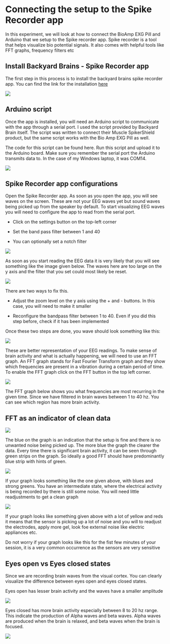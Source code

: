 # Connecting the setup to the Spike Recorder app

In this experiment, we will look at how to connect the BioAmp EXG Pill and Arduino that we setup to the Spike recorder app. Spike recorder is a tool that helps visualize bio potential signals. It also comes with helpful tools like FFT graphs, frequency filters etc

## Install Backyard Brains - Spike Recorder app

The first step in this process is to install the backyard brains spike recorder app. You can find the link for the installation [here](https://backyardbrains.com/products/spikerecorder)

![](images/clipboard-1284036578.png){fig-align="center"}

## Arduino script

Once the app is installed, you will need an Arduino script to communicate with the app through a serial port. I used the script provided by Backyard Brain itself. The script was written to connect their Muscle SpikerShield product, but the same script works with the Bio Amp EXG Pill as well.

The code for this script can be found here. Run this script and upload it to the Arduino board. Make sure you remember the serial port the Arduino transmits data to. In the case of my Windows laptop, it was COM14.

![](images/clipboard-2071281161.png)

## Spike Recorder app configurations

Open the Spike Recorder app. As soon as you open the app, you will see waves on the screen. These are not your EEG waves yet but sound waves being picked up from the speaker by default. To start visualizing EEG waves you will need to configure the app to read from the serial port.

-   Click on the settings button on the top-left corner

-   Set the band pass filter between 1 and 40

-   You can optionally set a notch filter

![](images/clipboard-1531367267.png)

As soon as you start reading the EEG data it is very likely that you will see something like the image given below. The waves here are too large on the y axis and the filter that you set could most likely be reset.

![](images/clipboard-531262790.png)

There are two ways to fix this.

-   Adjust the zoom level on the y axis using the + and - buttons. In this case, you will need to make it smaller

-   Reconfigure the bandpass filter between 1 to 40. Even if you did this step before, check if it has been implemented

Once these two steps are done, you wave should look something like this:

![](images/clipboard-1600982436.png)

These are better representation of your EEG readings. To make sense of brain activity and what is actually happening, we will need to use an FFT graph. An FFT graph stands for Fast Fourier Transform graph and they show which frequencies are present in a vibration during a certain period of time. To enable the FFT graph click on the FFT button in the top left corner.

![](images/clipboard-1062802552.png)

The FFT graph below shows you what frequencies are most recurring in the given time. Since we have filtered in brain waves between 1 to 40 hz. You can see which region has more brain activity.

## FFT as an indicator of clean data

![](images/clipboard-3912656479.png)

The blue on the graph is an indication that the setup is fine and there is no unwanted noise being picked up. The more blue the graph the clearer the data. Every time there is significant brain activity, it can be seen through green strips on the graph. So ideally a good FFT should have predominantly blue strip with hints of green.

![](images/clipboard-366686405.png)

If your graph looks something like the one given above, with blues and strong greens. You have an intermediate state, where the electrical activity is being recorded by there is still some noise. You will need little readjustments to get a clean graph

![](images/clipboard-924868132.png)

If your graph looks like something given above with a lot of yellow and reds it means that the sensor is picking up a lot of noise and you will to readjust the electrodes, apply more gel, look foe external noise like electric appliances etc.

Do not worry if your graph looks like this for the fist few minutes of your session, it is a very common occurrence as the sensors are very sensitive

## Eyes open vs Eyes closed states

Since we are recording brain waves from the visual cortex. You can clearly visualize the difference between eyes open and eyes closed states.

Eyes open has lesser brain activity and the waves have a smaller amplitude

![](images/Screenshot (262).png)

Eyes closed has more brain activity especially between 8 to 20 hz range. This indicate the production of Alpha waves and beta waves. Alpha waves are produced when the brain is relaxed, and beta waves when the brain is focused.

![](images/Screenshot (239).png)
